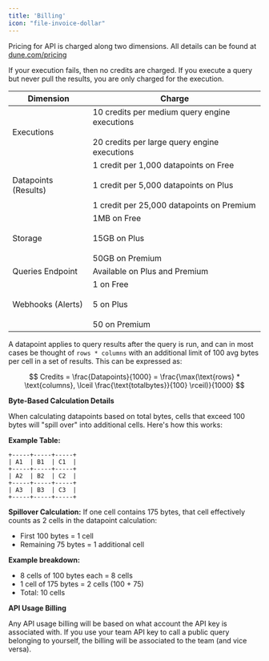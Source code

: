 ```yaml
---
title: 'Billing'
icon: "file-invoice-dollar"
---
```


Pricing for API is charged along two dimensions. All details can be found at [dune.com/pricing](https://dune.com/pricing)

<Note>
If your execution fails, then no credits are charged. If you execute a query but never pull the results, you are only charged for the execution.
</Note>

| Dimension | Charge |
|---|---|
| Executions | 10 credits per medium query engine executions <br></br> 20 credits per large query engine executions |
| Datapoints (Results) | 1 credit per 1,000 datapoints on Free <br></br> 1 credit per 5,000 datapoints on Plus <br></br> 1 credit per 25,000 datapoints on Premium |
| Storage | 1MB on Free <br></br> 15GB on Plus <br></br> 50GB on Premium |
| Queries Endpoint | Available on Plus and Premium |
| Webhooks (Alerts) | 1 on Free <br></br> 5 on Plus <br></br> 50 on Premium |

A datapoint applies to query results after the query is run, and can in most cases be thought of `rows * columns` with an additional limit of 100 avg bytes per cell in a set of results. This can be expressed as:

$$
Credits = \frac{Datapoints}{1000} = \frac{\max(\text{rows} * \text{columns}, \lceil \frac{\text{totalbytes}}{100} \rceil)}{1000}
$$

**Byte-Based Calculation Details**

When calculating datapoints based on total bytes, cells that exceed 100 bytes will "spill over" into additional cells. Here's how this works:

**Example Table:**
```
+-----+-----+-----+
| A1  | B1  | C1  |
+-----+-----+-----+
| A2  | B2  | C2  |
+-----+-----+-----+
| A3  | B3  | C3  |
+-----+-----+-----+
```

**Spillover Calculation:**
If one cell contains 175 bytes, that cell effectively counts as 2 cells in the datapoint calculation:

- First 100 bytes = 1 cell
- Remaining 75 bytes = 1 additional cell

**Example breakdown:**
- 8 cells of 100 bytes each = 8 cells
- 1 cell of 175 bytes = 2 cells (100 + 75)
- Total: 10 cells

**API Usage Billing**

Any API usage billing will be based on what account the API key is associated with. If you use your team API key to call a public query belonging to yourself, the billing will be associated to the team (and vice versa).
